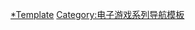 {{Navbox
| name = 狂野飆車系列
| title = [[狂野飆車系列]]
| state = {{{state|}}}
| bodyclass = hlist

| group1 = 正傳作品
| list1 =
* [[狂野飆車GT]]
* [[狂野飆車GT2|GT2]]
* [[狂野飙车3：街头规则|3：街头规则]]
* [[狂野飙车4：精英竞速|4：精英竞速]]
* [[狂野飙车5|5]]
* [[狂野飙车6：火线追击|6：火线追击]]
* [[狂野飆車3D|3D]]
* [[狂野飆車：奧迪RS3|奧迪RS3]]
* [[狂野飆車：噴射|噴射]]
* [[狂野飙车7：极速热力|7：极速热力]]
* [[狂野飆車8：极速凌云|8：极速凌云]]
* [[狂野飆車9：競速傳奇|9：競速傳奇]]

| group2 = 外傳作品
| list2 =
* [[狂野飙车外傳：警匪追逐|警匪追逐]]
* [[狂野飆車外傳：氮氣爆衝|氮氣爆衝]]
* [[狂野飆車外傳：越野造極|越野造極]]
* [[狂野飆車外傳：尬車風暴|尬車風暴]]

}}<noinclude>
{{collapsible option}}

{{DEFAULTSORT:Asphalt}}
[[Category:狂野飆車系列|*Template]]
[[Category:电子游戏系列导航模板]]
</noinclude>